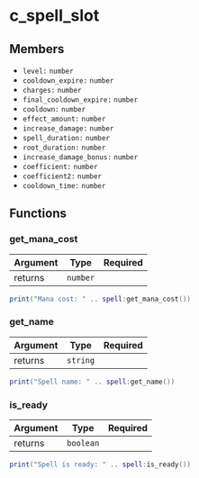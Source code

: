 # c_spell_slot

## Members

- `level:` `number`
- `cooldown_expire:` `number`
- `charges:` `number`
- `final_cooldown_expire:` `number`
- `cooldown:` `number`
- `effect_amount:` `number`
- `increase_damage:` `number`
- `spell_duration:` `number`
- `root_duration:` `number`
- `increase_damage_bonus:` `number`
- `coefficient:` `number`
- `coefficient2:` `number`
- `cooldown_time:` `number`

## Functions

### get_mana_cost

| Argument | Type     | Required |
| -------- | -------- | -------- |
| returns  | `number` |          |

```lua
print("Mana cost: " .. spell:get_mana_cost())
```

### get_name

| Argument | Type     | Required |
| -------- | -------- | -------- |
| returns  | `string` |          |

```lua
print("Spell name: " .. spell:get_name())
```

### is_ready

| Argument | Type      | Required |
| -------- | --------- | -------- |
| returns  | `boolean` |          |

```lua
print("Spell is ready: " .. spell:is_ready())
```
